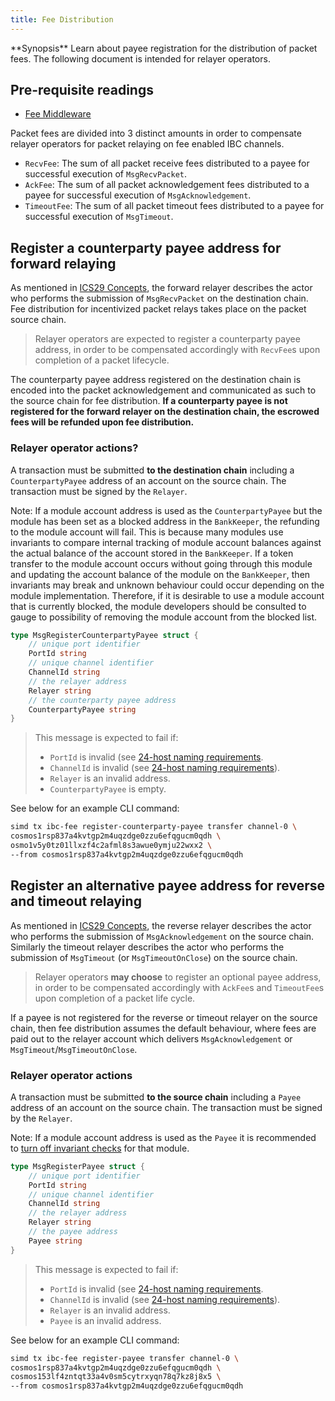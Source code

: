 ```yaml
---
title: Fee Distribution
---
```

<Note>
**Synopsis**
Learn about payee registration for the distribution of packet fees. The following document is intended for relayer operators.
</Note>

## Pre-requisite readings

* [Fee Middleware](01-overview)

Packet fees are divided into 3 distinct amounts in order to compensate relayer operators for packet relaying on fee enabled IBC channels.

* `RecvFee`: The sum of all packet receive fees distributed to a payee for successful execution of `MsgRecvPacket`.
* `AckFee`: The sum of all packet acknowledgement fees distributed to a payee for successful execution of `MsgAcknowledgement`.
* `TimeoutFee`: The sum of all packet timeout fees distributed to a payee for successful execution of `MsgTimeout`.

## Register a counterparty payee address for forward relaying

As mentioned in [ICS29 Concepts](01-overview#concepts), the forward relayer describes the actor who performs the submission of `MsgRecvPacket` on the destination chain.
Fee distribution for incentivized packet relays takes place on the packet source chain.

> Relayer operators are expected to register a counterparty payee address, in order to be compensated accordingly with `RecvFee`s upon completion of a packet lifecycle.

The counterparty payee address registered on the destination chain is encoded into the packet acknowledgement and communicated as such to the source chain for fee distribution.
**If a counterparty payee is not registered for the forward relayer on the destination chain, the escrowed fees will be refunded upon fee distribution.**

### Relayer operator actions?

A transaction must be submitted **to the destination chain** including a `CounterpartyPayee` address of an account on the source chain.
The transaction must be signed by the `Relayer`.

Note: If a module account address is used as the `CounterpartyPayee` but the module has been set as a blocked address in the `BankKeeper`, the refunding to the module account will fail. This is because many modules use invariants to compare internal tracking of module account balances against the actual balance of the account stored in the `BankKeeper`. If a token transfer to the module account occurs without going through this module and updating the account balance of the module on the `BankKeeper`, then invariants may break and unknown behaviour could occur depending on the module implementation. Therefore, if it is desirable to use a module account that is currently blocked, the module developers should be consulted to gauge to possibility of removing the module account from the blocked list.

```go
type MsgRegisterCounterpartyPayee struct {
	// unique port identifier
	PortId string
	// unique channel identifier
	ChannelId string
	// the relayer address
	Relayer string
	// the counterparty payee address
	CounterpartyPayee string
}
```

> This message is expected to fail if:
>
> * `PortId` is invalid (see [24-host naming requirements](https://github.com/cosmos/ibc/blob/master/spec/core/ics-024-host-requirements/README.md#paths-identifiers-separators).
> * `ChannelId` is invalid (see [24-host naming requirements](https://github.com/cosmos/ibc/blob/master/spec/core/ics-024-host-requirements/README.md#paths-identifiers-separators)).
> * `Relayer` is an invalid address.
> * `CounterpartyPayee` is empty.

See below for an example CLI command:

```bash
simd tx ibc-fee register-counterparty-payee transfer channel-0 \
cosmos1rsp837a4kvtgp2m4uqzdge0zzu6efqgucm0qdh \
osmo1v5y0tz01llxzf4c2afml8s3awue0ymju22wxx2 \
--from cosmos1rsp837a4kvtgp2m4uqzdge0zzu6efqgucm0qdh
```

## Register an alternative payee address for reverse and timeout relaying

As mentioned in [ICS29 Concepts](01-overview#concepts), the reverse relayer describes the actor who performs the submission of `MsgAcknowledgement` on the source chain.
Similarly the timeout relayer describes the actor who performs the submission of `MsgTimeout` (or `MsgTimeoutOnClose`) on the source chain.

> Relayer operators **may choose** to register an optional payee address, in order to be compensated accordingly with `AckFee`s and `TimeoutFee`s upon completion of a packet life cycle.

If a payee is not registered for the reverse or timeout relayer on the source chain, then fee distribution assumes the default behaviour, where fees are paid out to the relayer account which delivers `MsgAcknowledgement` or `MsgTimeout`/`MsgTimeoutOnClose`.

### Relayer operator actions

A transaction must be submitted **to the source chain** including a `Payee` address of an account on the source chain.
The transaction must be signed by the `Relayer`.

Note: If a module account address is used as the `Payee` it is recommended to [turn off invariant checks](https://github.com/cosmos/ibc-go/blob/71d7480c923f4227453e8a80f51be01ae7ee845e/testing/simapp/app.go#L659) for that module.

```go
type MsgRegisterPayee struct {
	// unique port identifier
	PortId string
	// unique channel identifier
	ChannelId string
	// the relayer address
	Relayer string
	// the payee address
	Payee string
}
```

> This message is expected to fail if:
>
> * `PortId` is invalid (see [24-host naming requirements](https://github.com/cosmos/ibc/blob/master/spec/core/ics-024-host-requirements/README.md#paths-identifiers-separators).
> * `ChannelId` is invalid (see [24-host naming requirements](https://github.com/cosmos/ibc/blob/master/spec/core/ics-024-host-requirements/README.md#paths-identifiers-separators)).
> * `Relayer` is an invalid address.
> * `Payee` is an invalid address.

See below for an example CLI command:

```bash
simd tx ibc-fee register-payee transfer channel-0 \
cosmos1rsp837a4kvtgp2m4uqzdge0zzu6efqgucm0qdh \
cosmos153lf4zntqt33a4v0sm5cytrxyqn78q7kz8j8x5 \
--from cosmos1rsp837a4kvtgp2m4uqzdge0zzu6efqgucm0qdh
```
